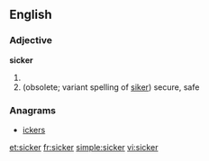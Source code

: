 ==English==
{{rfc|split by ety etc.|lang=en}}

===Adjective===
'''sicker'''

# {{comparative of|sick}}
# (obsolete; variant spelling of [[siker]]) secure, safe

===Anagrams===
* [[ickers#English|ickers]]

[[et:sicker]]
[[fr:sicker]]
[[simple:sicker]]
[[vi:sicker]]